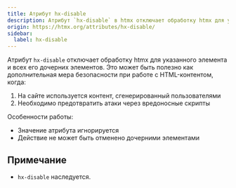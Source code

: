 ```yaml
---
title: Атрибут hx-disable
description: Атрибут `hx-disable` в htmx отключает обработку htmx для указанного элемента и всех его дочерних элементов.
origin: https://htmx.org/attributes/hx-disable/
sidebar:
  label: hx-disable
---
```


Атрибут `hx-disable` отключает обработку htmx для указанного элемента и всех его дочерних элементов. Это может быть полезно как дополнительная мера безопасности при работе с HTML-контентом, когда:

1. На сайте используется контент, сгенерированный пользователями
2. Необходимо предотвратить атаки через вредоносные скрипты

Особенности работы:
- Значение атрибута игнорируется
- Действие не может быть отменено дочерними элементами

## Примечание

- `hx-disable` наследуется.
